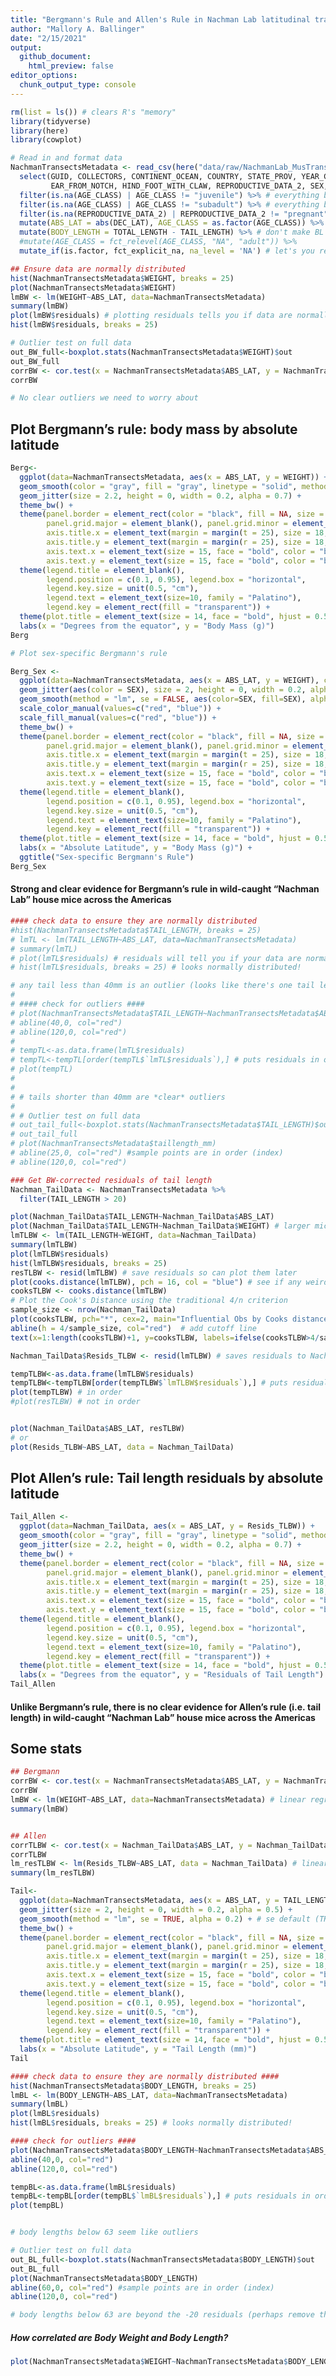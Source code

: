 ```yaml
---
title: "Bergmann's Rule and Allen's Rule in Nachman Lab latitudinal transects"
author: "Mallory A. Ballinger"
date: "2/15/2021"
output: 
  github_document:
    html_preview: false
editor_options: 
  chunk_output_type: console
---
```

```r
rm(list = ls()) # clears R's "memory"
library(tidyverse)
library(here)
library(cowplot)

# Read in and format data
NachmanTransectsMetadata <- read_csv(here("data/raw/NachmanLab_MusTransects_Metadata_2021-02-15.csv")) %>%
  select(GUID, COLLECTORS, CONTINENT_OCEAN, COUNTRY, STATE_PROV, YEAR_COLLECTED, DEC_LAT, DEC_LONG, AGE_CLASS,
         EAR_FROM_NOTCH, HIND_FOOT_WITH_CLAW, REPRODUCTIVE_DATA_2, SEX, TAIL_LENGTH, TOTAL_LENGTH, WEIGHT) %>%
  filter(is.na(AGE_CLASS) | AGE_CLASS != "juvenile") %>% # everything but juvenile (including NAs)
  filter(is.na(AGE_CLASS) | AGE_CLASS != "subadult") %>% # everything but subadult (including NAs)
  filter(is.na(REPRODUCTIVE_DATA_2) | REPRODUCTIVE_DATA_2 != "pregnant") %>% # everything but pregnant mice (including NAs)
  mutate(ABS_LAT = abs(DEC_LAT), AGE_CLASS = as.factor(AGE_CLASS)) %>%
  mutate(BODY_LENGTH = TOTAL_LENGTH - TAIL_LENGTH) %>% # don't make BL as a factor or else the "NAs" will be treated as a factor (duh)
  #mutate(AGE_CLASS = fct_relevel(AGE_CLASS, "NA", "adult")) %>%
  mutate_if(is.factor, fct_explicit_na, na_level = 'NA') # let's you relevel NAs (I think)

```

```r
## Ensure data are normally distributed
hist(NachmanTransectsMetadata$WEIGHT, breaks = 25)
plot(NachmanTransectsMetadata$WEIGHT)
lmBW <- lm(WEIGHT~ABS_LAT, data=NachmanTransectsMetadata)
summary(lmBW)
plot(lmBW$residuals) # plotting residuals tells you if data are normally distributed
hist(lmBW$residuals, breaks = 25)

# Outlier test on full data
out_BW_full<-boxplot.stats(NachmanTransectsMetadata$WEIGHT)$out
out_BW_full
corrBW <- cor.test(x = NachmanTransectsMetadata$ABS_LAT, y = NachmanTransectsMetadata$WEIGHT, method = 'spearman')
corrBW

# No clear outliers we need to worry about

```

## Plot Bergmann's rule: body mass by absolute latitude

```r
Berg<-
  ggplot(data=NachmanTransectsMetadata, aes(x = ABS_LAT, y = WEIGHT)) +
  geom_smooth(color = "gray", fill = "gray", linetype = "solid", method = "lm", se = FALSE) + # se default (TRUE) shows 95% CI
  geom_jitter(size = 2.2, height = 0, width = 0.2, alpha = 0.7) +
  theme_bw() + 
  theme(panel.border = element_rect(color = "black", fill = NA, size = 1),
        panel.grid.major = element_blank(), panel.grid.minor = element_blank(), #axis.line = element_line(colour = "black"),
        axis.title.x = element_text(margin = margin(t = 25), size = 18, face = "bold", family = "Palatino"),
        axis.title.y = element_text(margin = margin(r = 25), size = 18, face = "bold", family = "Palatino"),
        axis.text.x = element_text(size = 15, face = "bold", color = "black", family = "Palatino"),
        axis.text.y = element_text(size = 15, face = "bold", color = "black", family = "Palatino")) +
  theme(legend.title = element_blank(),
        legend.position = c(0.1, 0.95), legend.box = "horizontal",
        legend.key.size = unit(0.5, "cm"),
        legend.text = element_text(size=10, family = "Palatino"),
        legend.key = element_rect(fill = "transparent")) +
  theme(plot.title = element_text(size = 14, face = "bold", hjust = 0.5, family = "Palatino")) +
  labs(x = "Degrees from the equator", y = "Body Mass (g)")
Berg
```

```r
# Plot sex-specific Bergmann's rule

Berg_Sex <-
  ggplot(data=NachmanTransectsMetadata, aes(x = ABS_LAT, y = WEIGHT), color = SEX) +
  geom_jitter(aes(color = SEX), size = 2, height = 0, width = 0.2, alpha = 0.5) +
  geom_smooth(method = "lm", se = FALSE, aes(color=SEX, fill=SEX), alpha = 0.2, linetype = "dashed") + # se default (TRUE) shows 95% CI
  scale_color_manual(values=c("red", "blue")) +
  scale_fill_manual(values=c("red", "blue")) +
  theme_bw() + 
  theme(panel.border = element_rect(color = "black", fill = NA, size = 1),
        panel.grid.major = element_blank(), panel.grid.minor = element_blank(), #axis.line = element_line(colour = "black"),
        axis.title.x = element_text(margin = margin(t = 25), size = 18, face = "bold", family = "Palatino"),
        axis.title.y = element_text(margin = margin(r = 25), size = 18, face = "bold", family = "Palatino"),
        axis.text.x = element_text(size = 15, face = "bold", color = "black", family = "Palatino"),
        axis.text.y = element_text(size = 15, face = "bold", color = "black", family = "Palatino")) +
  theme(legend.title = element_blank(),
        legend.position = c(0.1, 0.95), legend.box = "horizontal",
        legend.key.size = unit(0.5, "cm"),
        legend.text = element_text(size=10, family = "Palatino"),
        legend.key = element_rect(fill = "transparent")) +
  theme(plot.title = element_text(size = 14, face = "bold", hjust = 0.5, family = "Palatino")) +
  labs(x = "Absolute Latitude", y = "Body Mass (g)") +
  ggtitle("Sex-specific Bergmann's Rule")
Berg_Sex

```

#### Strong and clear evidence for Bergmann's rule in wild-caught "Nachman Lab" house mice across the Americas



```r
#### check data to ensure they are normally distributed
#hist(NachmanTransectsMetadata$TAIL_LENGTH, breaks = 25)
# lmTL <- lm(TAIL_LENGTH~ABS_LAT, data=NachmanTransectsMetadata)
# summary(lmTL)
# plot(lmTL$residuals) # residuals will tell you if your data are normally distributed or not
# hist(lmTL$residuals, breaks = 25) # looks normally distributed!

# any tail less than 40mm is an outlier (looks like there's one tail length that's < 20mm)
# 
# #### check for outliers ####
# plot(NachmanTransectsMetadata$TAIL_LENGTH~NachmanTransectsMetadata$ABS_LAT)
# abline(40,0, col="red")
# abline(120,0, col="red")
# 
# tempTL<-as.data.frame(lmTL$residuals)
# tempTL<-tempTL[order(tempTL$`lmTL$residuals`),] # puts residuals in order from small->large
# plot(tempTL)
# 
# 
# # tails shorter than 40mm are *clear* outliers
# 
# # Outlier test on full data
# out_tail_full<-boxplot.stats(NachmanTransectsMetadata$TAIL_LENGTH)$out
# out_tail_full
# plot(NachmanTransectsMetadata$taillength_mm)
# abline(25,0, col="red") #sample points are in order (index)
# abline(120,0, col="red")

```

```r
### Get BW-corrected residuals of tail length
Nachman_TailData <- NachmanTransectsMetadata %>%
  filter(TAIL_LENGTH > 20)

plot(Nachman_TailData$TAIL_LENGTH~Nachman_TailData$ABS_LAT)
plot(Nachman_TailData$TAIL_LENGTH~Nachman_TailData$WEIGHT) # larger mice, generally, have longer tails
lmTLBW <- lm(TAIL_LENGTH~WEIGHT, data=Nachman_TailData)
summary(lmTLBW)
plot(lmTLBW$residuals)
hist(lmTLBW$residuals, breaks = 25)
resTLBW <- resid(lmTLBW) # save residuals so can plot them later
plot(cooks.distance(lmTLBW), pch = 16, col = "blue") # see if any weird outliers
cooksTLBW <- cooks.distance(lmTLBW)
# Plot the Cook's Distance using the traditional 4/n criterion
sample_size <- nrow(Nachman_TailData)
plot(cooksTLBW, pch="*", cex=2, main="Influential Obs by Cooks distance")  # plot cook's distance
abline(h = 4/sample_size, col="red")  # add cutoff line
text(x=1:length(cooksTLBW)+1, y=cooksTLBW, labels=ifelse(cooksTLBW>4/sample_size, names(cooksTLBW),""), col="red")  # add labels

Nachman_TailData$Resids_TLBW <- resid(lmTLBW) # saves residuals to Nachman_TailData dataset (the dataset used to create lm and residuals)

tempTLBW<-as.data.frame(lmTLBW$residuals)
tempTLBW<-tempTLBW[order(tempTLBW$`lmTLBW$residuals`),] # puts residuals in order from small->large
plot(tempTLBW) # in order
#plot(resTLBW) # not in order


plot(Nachman_TailData$ABS_LAT, resTLBW)
# or
plot(Resids_TLBW~ABS_LAT, data = Nachman_TailData)
```

## Plot Allen's rule: Tail length residuals by absolute latitude

```r
Tail_Allen <-
  ggplot(data=Nachman_TailData, aes(x = ABS_LAT, y = Resids_TLBW)) +
  geom_smooth(color = "gray", fill = "gray", linetype = "solid", method = "lm", se = FALSE) + # se default (TRUE) shows 95% CI
  geom_jitter(size = 2.2, height = 0, width = 0.2, alpha = 0.7) +
  theme_bw() + 
  theme(panel.border = element_rect(color = "black", fill = NA, size = 1),
        panel.grid.major = element_blank(), panel.grid.minor = element_blank(), #axis.line = element_line(colour = "black"),
        axis.title.x = element_text(margin = margin(t = 25), size = 18, face = "bold", family = "Palatino"),
        axis.title.y = element_text(margin = margin(r = 25), size = 18, face = "bold", family = "Palatino"),
        axis.text.x = element_text(size = 15, face = "bold", color = "black", family = "Palatino"),
        axis.text.y = element_text(size = 15, face = "bold", color = "black", family = "Palatino")) +
  theme(legend.title = element_blank(),
        legend.position = c(0.1, 0.95), legend.box = "horizontal",
        legend.key.size = unit(0.5, "cm"),
        legend.text = element_text(size=10, family = "Palatino"),
        legend.key = element_rect(fill = "transparent")) +
  theme(plot.title = element_text(size = 14, face = "bold", hjust = 0.5, family = "Palatino")) +
  labs(x = "Degrees from the equator", y = "Residuals of Tail Length")
Tail_Allen
```

####  Unlike Bergmann's rule, there is no clear evidence for Allen's rule (i.e. tail length) in wild-caught "Nachman Lab" house mice across the Americas

## Some stats

```r
## Bergmann
corrBW <- cor.test(x = NachmanTransectsMetadata$ABS_LAT, y = NachmanTransectsMetadata$WEIGHT, method = 'spearman') # correlation
corrBW
lmBW <- lm(WEIGHT~ABS_LAT, data=NachmanTransectsMetadata) # linear regression
summary(lmBW)


## Allen
corrTLBW <- cor.test(x = Nachman_TailData$ABS_LAT, y = Nachman_TailData$Resids_TLBW, method = 'spearman') # correlation
corrTLBW
lm_resTLBW <- lm(Resids_TLBW~ABS_LAT, data = Nachman_TailData) # linear regression
summary(lm_resTLBW)
```




```r
Tail<-
  ggplot(data=NachmanTransectsMetadata, aes(x = ABS_LAT, y = TAIL_LENGTH)) +
  geom_jitter(size = 2, height = 0, width = 0.2, alpha = 0.5) +
  geom_smooth(method = "lm", se = TRUE, alpha = 0.2) + # se default (TRUE) shows 95% CI
  theme_bw() + 
  theme(panel.border = element_rect(color = "black", fill = NA, size = 1),
        panel.grid.major = element_blank(), panel.grid.minor = element_blank(), #axis.line = element_line(colour = "black"),
        axis.title.x = element_text(margin = margin(t = 25), size = 18, face = "bold", family = "Palatino"),
        axis.title.y = element_text(margin = margin(r = 25), size = 18, face = "bold", family = "Palatino"),
        axis.text.x = element_text(size = 15, face = "bold", color = "black", family = "Palatino"),
        axis.text.y = element_text(size = 15, face = "bold", color = "black", family = "Palatino")) +
  theme(legend.title = element_blank(),
        legend.position = c(0.1, 0.95), legend.box = "horizontal",
        legend.key.size = unit(0.5, "cm"),
        legend.text = element_text(size=10, family = "Palatino"),
        legend.key = element_rect(fill = "transparent")) +
  theme(plot.title = element_text(size = 14, face = "bold", hjust = 0.5, family = "Palatino")) +
  labs(x = "Absolute Latitude", y = "Tail Length (mm)")
Tail
```

```r
#### check data to ensure they are normally distributed ####
hist(NachmanTransectsMetadata$BODY_LENGTH, breaks = 25)
lmBL <- lm(BODY_LENGTH~ABS_LAT, data=NachmanTransectsMetadata)
summary(lmBL)
plot(lmBL$residuals)
hist(lmBL$residuals, breaks = 25) # looks normally distributed!

#### check for outliers ####
plot(NachmanTransectsMetadata$BODY_LENGTH~NachmanTransectsMetadata$ABS_LAT)
abline(40,0, col="red")
abline(120,0, col="red")

tempBL<-as.data.frame(lmBL$residuals)
tempBL<-tempBL[order(tempBL$`lmBL$residuals`),] # puts residuals in order from small->large
plot(tempBL)


# body lengths below 63 seem like outliers

# Outlier test on full data
out_BL_full<-boxplot.stats(NachmanTransectsMetadata$BODY_LENGTH)$out
out_BL_full
plot(NachmanTransectsMetadata$BODY_LENGTH)
abline(60,0, col="red") #sample points are in order (index)
abline(120,0, col="red")

# body lengths below 63 are beyond the -20 residuals (perhaps remove them? There are 3 samples....Seems like for sure remove the body length of 60mm)
```

##### How correlated are Body Weight and Body Length?
```r
plot(NachmanTransectsMetadata$WEIGHT~NachmanTransectsMetadata$BODY_LENGTH) # seems like some longer body lengths have smaller body weights, "skewing" the correlation
```